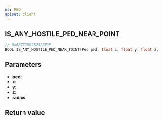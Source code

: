 ```yaml
---
ns: PED
apiset: client
---
```

## IS_ANY_HOSTILE_PED_NEAR_POINT

```c
// 0x68772DB2B2526F9F
BOOL IS_ANY_HOSTILE_PED_NEAR_POINT(Ped ped, float x, float y, float z, float radius);
```


## Parameters
* **ped**:
* **x**:
* **y**:
* **z**:
* **radius**:

## Return value